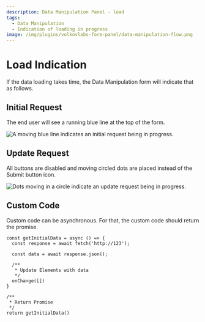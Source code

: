 ```yaml
---
description: Data Manipulation Panel - load
tags:
  - Data Manipulation
  - Indication of loading in progress
image: /img/plugins/volkovlabs-form-panel/data-manipulation-flow.png
---
```



# Load Indication

If the data loading takes time, the Data Manipulation form will indicate that as follows.

## Initial Request

The end user will see a running blue line at the top of the form.

<Image
  title="A moving blue line indicates an initial request being in progress."
  src="/img/blog/2023-10-10-form-panel-3.2.1/status-initial.png"
/>

## Update Request

All buttons are disabled and moving circled dots are placed instead of the Submit button icon.

<Image
  title="Dots moving in a circle indicate an update request being in progress."
  src="/img/blog/2023-10-10-form-panel-3.2.1/status-update.png"
/>

## Custom Code

Custom code can be asynchronous. For that, the custom code should return the promise.

```
const getInitialData = async () => {
  const response = await fetch('http://123');

  const data = await response.json();

  /**
   * Update Elements with data
   */
  onChange([])
}

/**
 * Return Promise
 */
return getInitialData()
```